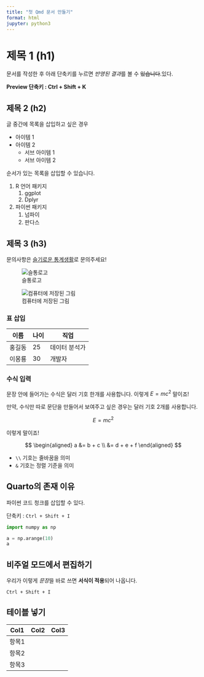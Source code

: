 ```yaml
---
title: "첫 Qmd 문서 만들기"
format: html
jupyter: python3
---
```


# 제목 1 (h1)

문서를 작성한 후 아래 단축키를 누르면 *반영된 결과*를 볼 수 ~~있습니다~~.있다.

**Preview 단축키 : Ctrl + Shift + K**

## 제목 2 (h2)

글 중간에 목록을 삽입하고 싶은 경우

-   아이템 1
-   아이템 2
    -   서브 아이템 1\
    -   서브 아이템 2

순서가 있는 목록을 삽입할 수 있습니다.

1.  R 언어 패키지
    1.  ggplot\
    2.  Dplyr\
2.  파이썬 패키지
    1.  넘파이\
    2.  판다스

## 제목 3 (h3)

문의사항은 [슬기로운 통계생활](https://staple.com)로 문의주세요!

![슬통로고](https://statisticsplaybook.com/wp-content/uploads/2023/09/%EC%8A%AC%ED%86%B5%EB%A1%9C%EA%B3%A0%EB%94%94%EC%9E%90%EC%9D%B8-%ED%88%AC%EB%AA%85512x512.webp)

![컴퓨터에 저장된 그림](./슬통로고디자인.webp)

### 표 삽입

| 이름   | 나이 | 직업          |
|--------|------|---------------|
| 홍길동 | 25   | 데이터 분석가 |
| 이몽룡 | 30   | 개발자        |

### 수식 입력

문장 안에 들어가는 수식은 달러 기호 한개를 사용합니다. 이렇게 $E=mc^2$ 말이죠!

만약, 수식만 따로 문단을 만들어서 보여주고 싶은 경우는 달러 기호 2개를 사용합니다.

$$
E=mc^2
$$

이렇게 말이죠!

$$
\begin{aligned}
    a &= b + c \\ 
      &= d + e + f
\end{aligned}
$$

-   `\\` 기호는 줄바꿈을 의미
-   `&` 기호는 정렬 기준을 의미

## Quarto의 존재 이유

파이썬 코드 청크를 삽입할 수 있다.

단축키 : `Ctrl + Shift + I`

```python
import numpy as np

a = np.arange(10)
a
```

## 비주얼 모드에서 편집하기

우리가 이렇게 *문장*을 바로 쓰면 **서식이 적용**되어 나옵니다.

`Ctrl + Shift + I`

## 테이블 넣기

| Col1  | Col2 | Col3 |
|-------|------|------|
| 항목1 |      |      |
| 항목2 |      |      |
| 항목3 |      |      |